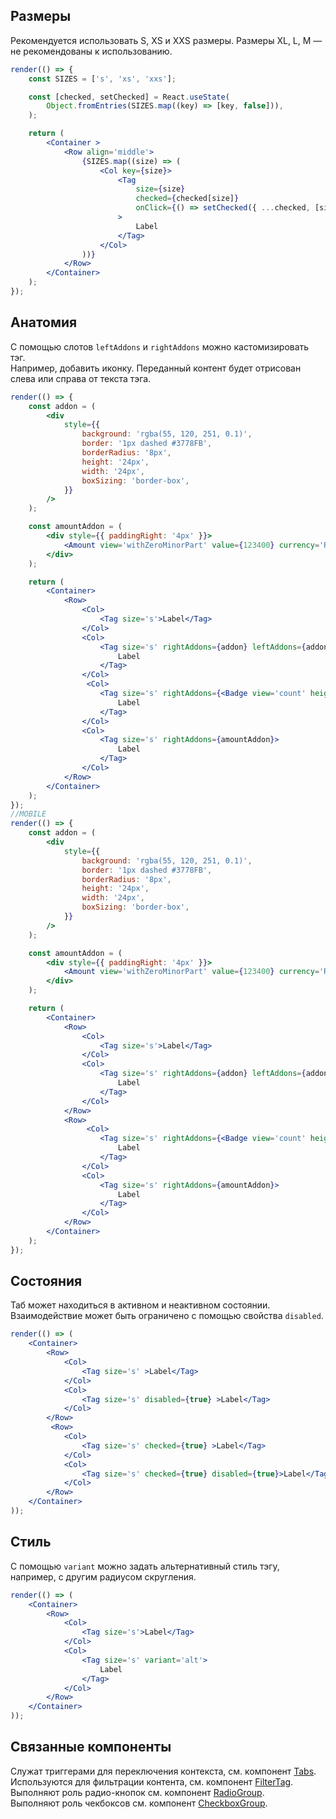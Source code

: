 ## Размеры

Рекомендуется использовать S, XS и XXS размеры. Размеры  XL, L, M — не рекомендованы к использованию.

```jsx live
render(() => {
    const SIZES = ['s', 'xs', 'xxs'];

    const [checked, setChecked] = React.useState(
        Object.fromEntries(SIZES.map((key) => [key, false])),
    );

    return (
        <Container >
            <Row align='middle'>
                {SIZES.map((size) => (
                    <Col key={size}>
                        <Tag
                            size={size}
                            checked={checked[size]}
                            onClick={() => setChecked({ ...checked, [size]: !checked[size] })}
                        >
                            Label
                        </Tag>
                    </Col>
                ))}
            </Row>
        </Container>
    );
});
```

## Анатомия

С помощью слотов `leftAddons` и `rightAddons` можно кастомизировать тэг.  
Например, добавить иконку. Переданный контент будет отрисован слева или справа от текста тэга.

```jsx live
render(() => {
    const addon = (
        <div
            style={{
                background: 'rgba(55, 120, 251, 0.1)',
                border: '1px dashed #3778FB',
                borderRadius: '8px',
                height: '24px',
                width: '24px',
                boxSizing: 'border-box',
            }}
        />
    );

    const amountAddon = (
        <div style={{ paddingRight: '4px' }}>
            <Amount view='withZeroMinorPart' value={123400} currency='RUR' minority={100} />
        </div>
    );

    return (
        <Container>
            <Row>
                <Col>
                    <Tag size='s'>Label</Tag>
                </Col>
                <Col>
                    <Tag size='s' rightAddons={addon} leftAddons={addon}>
                        Label
                    </Tag>
                </Col>
                 <Col>
                    <Tag size='s' rightAddons={<Badge view='count' height={24} content={1} />}>
                        Label
                    </Tag>
                </Col>
                <Col>
                    <Tag size='s' rightAddons={amountAddon}>
                        Label
                    </Tag>
                </Col>
            </Row>
        </Container>
    );
});
//MOBILE
render(() => {
    const addon = (
        <div
            style={{
                background: 'rgba(55, 120, 251, 0.1)',
                border: '1px dashed #3778FB',
                borderRadius: '8px',
                height: '24px',
                width: '24px',
                boxSizing: 'border-box',
            }}
        />
    );

    const amountAddon = (
        <div style={{ paddingRight: '4px' }}>
            <Amount view='withZeroMinorPart' value={123400} currency='RUR' minority={100} />
        </div>
    );

    return (
        <Container>
            <Row>
                <Col>
                    <Tag size='s'>Label</Tag>
                </Col>
                <Col>
                    <Tag size='s' rightAddons={addon} leftAddons={addon}>
                        Label
                    </Tag>
                </Col>
            </Row> 
            <Row>
                 <Col>
                    <Tag size='s' rightAddons={<Badge view='count' height={24} content={1} />}>
                        Label
                    </Tag>
                </Col>
                <Col>
                    <Tag size='s' rightAddons={amountAddon}>
                        Label
                    </Tag>
                </Col>
            </Row>
        </Container>
    );
});
```

## Состояния

Таб может находиться в активном и неактивном состоянии. Взаимодействие может быть ограничено с помощью свойства `disabled`.

```jsx live
render(() => (
    <Container>
        <Row>
            <Col>
                <Tag size='s' >Label</Tag>
            </Col>
            <Col>
                <Tag size='s' disabled={true} >Label</Tag>
            </Col>
        </Row>
         <Row>
            <Col>
                <Tag size='s' checked={true} >Label</Tag>
            </Col>
            <Col>
                <Tag size='s' checked={true} disabled={true}>Label</Tag>
            </Col>
        </Row>
    </Container>
));
```

## Стиль

С помощью `variant` можно задать альтернативный стиль тэгу, например, с другим радиусом скругления.

```jsx live
render(() => (
    <Container>
        <Row>
            <Col>
                <Tag size='s'>Label</Tag>
            </Col>
            <Col>
                <Tag size='s' variant='alt'>
                    Label
                </Tag>
            </Col>
        </Row>
    </Container>
));
```

## Связанные компоненты

Служат триггерами для переключения контекста, см. компонент [Tabs](/docs/компоненты-прочие-компоненты-tabs--tabs).  
Используются для фильтрации контента, см. компонент [FilterTag](/docs/компоненты-прочие-компоненты-filtertag--filter-tag).  
Выполняют роль радио-кнопок см. компонент [RadioGroup](/docs/компоненты-контролы-radiogroup--radio-group).  
Выполняют роль чекбоксов см. компонент [CheckboxGroup](/docs/компоненты-контролы-checkboxgroup--checkbox-group).  